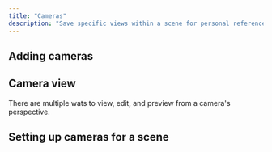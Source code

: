 ```yaml
---
title: "Cameras"
description: "Save specific views within a scene for personal reference or public links. "
---
```


## Adding cameras



## Camera view

There are multiple wats to view, edit, and preview from a camera's perspective.



## Setting up cameras for a scene